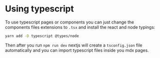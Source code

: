 # Using typescript

To use typescript pages or components you can just change the components files extensions to `.tsx` and install the react and node typings:

```bash
yarn add -D typescript @types/node
```

Then after you run `npm run dev` nextjs will create a `tsconfig.json` file automatically and you can import typescript files inside you mdx pages.
